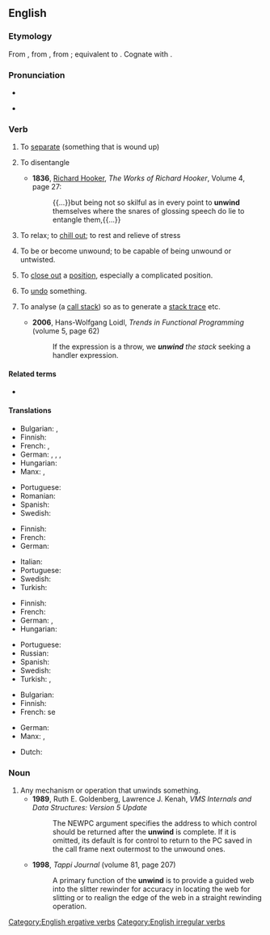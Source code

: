 ==English==

===Etymology===
From {{inh|en|enm|unwinden}}, from {{inh|en|ang|unwindan|t=to unwind; unwrap}}, from {{inh|en|gem-pro|*andawindaną|t=to unwind}}; equivalent to {{af|en|un-|wind|t2=to coil}}. Cognate with {{cog|nl|ontwinden|t=to unwind}}.

===Pronunciation===
* {{IPA|en|/ʌnˈwaɪnd/}}
* {{audio|en|En-au-unwind.ogg|Audio (AU)}}
*: {{rhymes|en|aɪnd|s=2}}

===Verb===
{{en-verb|unwinds|unwinding|unwound}}

# {{lb|en|transitive}} To [[separate]] (something that is wound up)
#: {{ux|en|to '''unwind''' a ball of yarn}}
#: {{ux|en|Could you '''unwind''' about a foot of ribbon so I can finish the package?}}
#: {{syn|en|untwist|untwine}}
# {{lb|en|transitive|obsolete}} To disentangle
#* '''1836''', [[w:Richard Hooker|Richard Hooker]], ''The Works of Richard Hooker'', Volume 4, page 27:
#*: {{...}}but being not so skilful as in every point to '''unwind''' themselves where the snares of glossing speech do lie to entangle them,{{...}}
# {{lb|en|intransitive|slang}} To relax; to [[chill out]]; to rest and relieve of stress
#: {{ux|en|After work, I like to '''unwind''' by smoking a pipe while reading the paper.}}
# {{lb|en|intransitive}} To be or become unwound; to be capable of being unwound or untwisted.
# {{lb|en|transitive|finance}} To [[close out]] a [[position]], especially a complicated position.
# {{lb|en|transitive|finance}} To [[undo]] something.
# {{lb|en|transitive|programming}} To analyse (a [[call stack]]) so as to generate a [[stack trace]] etc.
#* '''2006''', Hans-Wolfgang Loidl, ''Trends in Functional Programming'' (volume 5, page 62)
#*: If the expression is a throw, we '''''unwind''' the stack'' seeking a handler expression.

====Related terms====
* {{l|en|wind}}

====Translations====
{{trans-top|To wind off}}
* Bulgarian: {{t+|bg|развивам}}, {{t+|bg|размотавам}}
* Finnish: {{t+|fi|purkaa}}
* French: {{t+|fr|dérouler}}, {{t+|fr|débobiner}}
* German: {{t+|de|abwickeln}}, {{t|de|loswickeln}}, {{t+|de|abspulen}}, {{t+|de|abdocken}} {{qualifier|textil.}}
* Hungarian: {{t|hu|legombolyít}}
* Manx: {{t|gv|neuchass}}, {{t|gv|neuhogher}}
{{trans-mid}}
* Portuguese: {{t+|pt|desenrolar}}
* Romanian: {{t+|ro|deșira}}
* Spanish: {{t+|es|desenrollar}}
* Swedish: {{t|sv|nysta upp}}
{{trans-bottom}}

{{trans-top|To disentangle}}
* Finnish: {{t+|fi|avata}}
* French: {{t+|fr|démêler}}
* German: {{t+|de|entwirren}}
{{trans-mid}}
* Italian: {{t+|it|slegare}}
* Portuguese: {{t+|pt|desembaraçar}}
* Swedish: {{t|sv|nysta i}}
* Turkish: {{t+|tr|çözmek}}
{{trans-bottom}}

{{trans-top|To relax}}
* Finnish: {{t+|fi|rentoutua}}
* French: {{t+|fr|décompresser}}
* German: {{t+|de|abschalten}} {{qualifier|figurative}}, {{t|de|sich entspannen}}
* Hungarian: {{t+|hu|ellazul}}
{{trans-mid}}
* Portuguese: {{t+|pt|espairecer}}
* Russian: {{t+|ru|расслабляться}}
* Spanish: {{t+|es|relajarse}}
* Swedish: {{t|sv|varva ner}}
* Turkish: {{t+|tr|gevşemek}}, {{t+|tr|rahatlamak}}
{{trans-bottom}}

{{trans-top|To be or become unwound}}
* Bulgarian: {{t|bg|развивам се}}
* Finnish: {{t+|fi|purkautua}}
* French: se {{t+|fr|défaire}}
{{trans-mid}}
* German: {{t|de|sich abwickeln}}
* Manx: {{t|gv|neuchass}}, {{t|gv|neuhogher}}
{{trans-bottom}}

{{checktrans-top}}
* Dutch: {{t+check|nl|afwikkelen}}
{{trans-mid}}
{{trans-bottom}}

===Noun===
{{en-noun}}

# Any mechanism or operation that unwinds something.
#* '''1989''', Ruth E. Goldenberg, Lawrence J. Kenah, ''VMS Internals and Data Structures: Version 5 Update''
#*: The NEWPC argument specifies the address to which control should be returned after the '''unwind''' is complete. If it is omitted, its default is for control to return to the PC saved in the call frame next outermost to the unwound ones.
#* '''1998''', ''Tappi Journal'' (volume 81, page 207)
#*: A primary function of the '''unwind''' is to provide a guided web into the slitter rewinder for accuracy in locating the web for slitting or to realign the edge of the web in a straight rewinding operation.

[[Category:English ergative verbs]]
[[Category:English irregular verbs]]